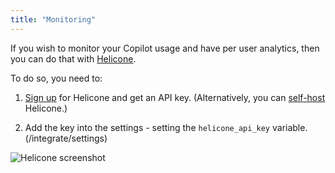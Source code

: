 ```yaml
---
title: "Monitoring"
---
```


If you wish to monitor your Copilot usage and have per user analytics, then you can do that with [Helicone](https://www.helicone.ai/).

To do so, you need to:

1. [Sign up](https://www.helicone.ai/signup) for Helicone and get an API key. (Alternatively, you can [self-host](https://docs.helicone.ai/getting-started/open-source) Helicone.)

1. Add the key into the settings - setting the `helicone_api_key` variable. (/integrate/settings)

<img className="w-full" src="/images/helicone.png" alt="Helicone screenshot" />